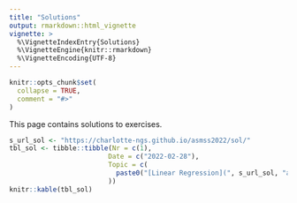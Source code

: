 ```yaml
---
title: "Solutions"
output: rmarkdown::html_vignette
vignette: >
  %\VignetteIndexEntry{Solutions}
  %\VignetteEngine{knitr::rmarkdown}
  %\VignetteEncoding{UTF-8}
---
```


```r
knitr::opts_chunk$set(
  collapse = TRUE,
  comment = "#>"
)
```

This page contains solutions to exercises.

```r
s_url_sol <- "https://charlotte-ngs.github.io/asmss2022/sol/"
tbl_sol <- tibble::tibble(Nr = c(1),
                         Date = c("2022-02-28"),
                         Topic = c(
                           paste0("[Linear Regression](", s_url_sol, "asm_ex02_sol.pdf)",  collapse = "")
                         ))
knitr::kable(tbl_sol)
```

